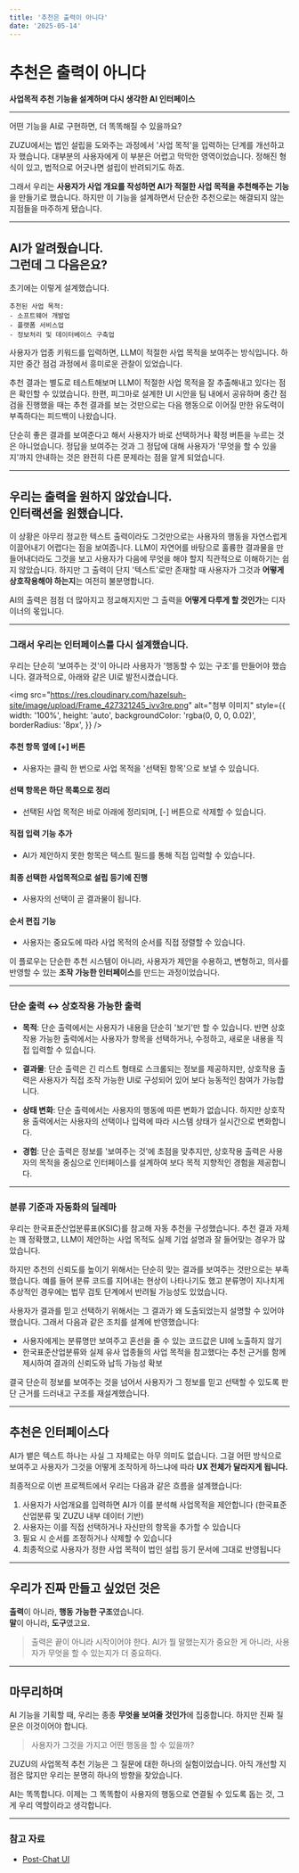 ```yaml
---
title: '추천은 출력이 아니다'
date: '2025-05-14'
---
```


# 추천은 출력이 아니다

**사업목적 추천 기능을 설계하며 다시 생각한 AI 인터페이스**

---

어떤 기능을 AI로 구현하면, 더 똑똑해질 수 있을까요?

ZUZU에서는 법인 설립을 도와주는 과정에서 '사업 목적'을 입력하는 단계를 개선하고자 했습니다. 대부분의 사용자에게 이 부분은 어렵고 막막한 영역이었습니다. 정해진 형식이 있고, 법적으로 어긋나면 설립이 반려되기도 하죠.

그래서 우리는 **사용자가 사업 개요를 작성하면 AI가 적절한 사업 목적을 추천해주는 기능**을 만들기로 했습니다.
하지만 이 기능을 설계하면서 단순한 추천으로는 해결되지 않는 지점들을 마주하게 됐습니다.

---

## AI가 알려줬습니다. <br/>그런데 그 다음은요?

초기에는 이렇게 설계했습니다.

```plaintext
추천된 사업 목적:
- 소프트웨어 개발업
- 플랫폼 서비스업
- 정보처리 및 데이터베이스 구축업
```

사용자가 업종 키워드를 입력하면, LLM이 적절한 사업 목적을 보여주는 방식입니다.
하지만 중간 점검 과정에서 흥미로운 관찰이 있었습니다.

추천 결과는 별도로 테스트해보며 LLM이 적절한 사업 목적을 잘 추출해내고 있다는 점은 확인할 수 있었습니다. 한편, 피그마로 설계한 UI 시안을 팀 내에서 공유하며 중간 점검을 진행했을 때는 추천 결과를 보는 것만으로는 다음 행동으로 이어질 만한 유도력이 부족하다는 피드백이 나왔습니다.

단순히 좋은 결과를 보여준다고 해서 사용자가 바로 선택하거나 확정 버튼을 누르는 것은 아니었습니다. 정답을 보여주는 것과 그 정답에 대해 사용자가 '무엇을 할 수 있을지'까지 안내하는 것은 완전히 다른 문제라는 점을 알게 되었습니다.

---

## 우리는 출력을 원하지 않았습니다. <br/>인터랙션을 원했습니다.

이 상황은 아무리 정교한 텍스트 출력이라도 그것만으로는 사용자의 행동을 자연스럽게 이끌어내기 어렵다는 점을 보여줍니다. LLM이 자연어를 바탕으로 훌륭한 결과물을 만들어내더라도 그것을 보고 사용자가 다음에 무엇을 해야 할지 직관적으로 이해하기는 쉽지 않았습니다.
하지만 그 출력이 단지 '텍스트'로만 존재할 때 사용자가 그것과 **어떻게 상호작용해야 하는지**는 여전히 불분명합니다.

AI의 출력은 점점 더 많아지고 정교해지지만 그 출력을 **어떻게 다루게 할 것인가**는 디자이너의 몫입니다.

---

### 그래서 우리는 인터페이스를 다시 설계했습니다.

우리는 단순히 '보여주는 것'이 아니라 사용자가 '행동할 수 있는 구조'를 만들어야 했습니다.
결과적으로, 아래와 같은 UI로 발전시켰습니다.

<img
  src="https://res.cloudinary.com/hazelsuh-site/image/upload/Frame_427321245_ivv3re.png"
  alt="첨부 이미지"
  style={{
    width: '100%',
    height: 'auto',
    backgroundColor: 'rgba(0, 0, 0, 0.02)',
    borderRadius: '8px',
  }}
/>

#### 추천 항목 옆에 [+] 버튼

- 사용자는 클릭 한 번으로 사업 목적을 '선택된 항목'으로 보낼 수 있습니다.

#### 선택 항목은 하단 목록으로 정리

- 선택된 사업 목적은 바로 아래에 정리되며, [-] 버튼으로 삭제할 수 있습니다.

#### 직접 입력 기능 추가

- AI가 제안하지 못한 항목은 텍스트 필드를 통해 직접 입력할 수 있습니다.

#### 최종 선택한 사업목적으로 설립 등기에 진행

- 사용자의 선택이 곧 결과물이 됩니다.

#### 순서 편집 기능

- 사용자는 중요도에 따라 사업 목적의 순서를 직접 정렬할 수 있습니다.

이 플로우는 단순한 추천 시스템이 아니라, 사용자가 제안을 수용하고, 변형하고, 의사를 반영할 수 있는 **조작 가능한 인터페이스**를 만드는 과정이었습니다.

---

### 단순 출력 ↔ 상호작용 가능한 출력

- **목적**: 단순 출력에서는 사용자가 내용을 단순히 '보기'만 할 수 있습니다. 반면 상호작용 가능한 출력에서는 사용자가 항목을 선택하거나, 수정하고, 새로운 내용을 직접 입력할 수 있습니다.

- **결과물**: 단순 출력은 긴 리스트 형태로 스크롤되는 정보를 제공하지만, 상호작용 출력은 사용자가 직접 조작 가능한 UI로 구성되어 있어 보다 능동적인 참여가 가능합니다.

- **상태 변화**: 단순 출력에서는 사용자의 행동에 따른 변화가 없습니다. 하지만 상호작용 출력에서는 사용자의 선택이나 입력에 따라 시스템 상태가 실시간으로 변화합니다.

- **경험**: 단순 출력은 정보를 '보여주는 것'에 초점을 맞추지만, 상호작용 출력은 사용자의 목적을 중심으로 인터페이스를 설계하여 보다 목적 지향적인 경험을 제공합니다.

---

### 분류 기준과 자동화의 딜레마

우리는 한국표준산업분류표(KSIC)를 참고해 자동 추천을 구성했습니다. 추천 결과 자체는 꽤 정확했고, LLM이 제안하는 사업 목적도 실제 기업 설명과 잘 들어맞는 경우가 많았습니다.

하지만 추천의 신뢰도를 높이기 위해서는 단순히 맞는 결과를 보여주는 것만으로는 부족했습니다. 예를 들어 분류 코드를 지어내는 현상이 나타나기도 했고 분류명이 지나치게 추상적인 경우에는 법무 검토 단계에서 반려될 가능성도 있었습니다.

사용자가 결과를 믿고 선택하기 위해서는 그 결과가 왜 도출되었는지 설명할 수 있어야 했습니다. 그래서 다음과 같은 조치를 설계에 반영했습니다:

- 사용자에게는 분류명만 보여주고 혼선을 줄 수 있는 코드값은 UI에 노출하지 않기
- 한국표준산업분류와 실제 유사 업종들의 사업 목적을 참고했다는 추천 근거를 함께 제시하여 결과의 신뢰도와 납득 가능성 확보

결국 단순히 정보를 보여주는 것을 넘어서 사용자가 그 정보를 믿고 선택할 수 있도록 판단 근거를 드러내고 구조를 재설계했습니다.

---

## 추천은 인터페이스다

AI가 뱉은 텍스트 하나는 사실 그 자체로는 아무 의미도 없습니다.
그걸 어떤 방식으로 보여주고 사용자가 그것을 어떻게 조작하게 하느냐에 따라 **UX 전체가 달라지게 됩니다.**

최종적으로 이번 프로젝트에서 우리는 다음과 같은 흐름을 설계했습니다:

1. 사용자가 사업개요를 입력하면 AI가 이를 분석해 사업목적을 제안합니다 (한국표준산업분류 및 ZUZU 내부 데이터 기반)
2. 사용자는 이를 직접 선택하거나 자신만의 항목을 추가할 수 있습니다
3. 필요 시 순서를 조정하거나 삭제할 수 있습니다
4. 최종적으로 사용자가 정한 사업 목적이 법인 설립 등기 문서에 그대로 반영됩니다

---

## 우리가 진짜 만들고 싶었던 것은

**출력**이 아니라, **행동 가능한 구조**였습니다.<br/>
**말**이 아니라, **도구**였고요.

> 출력은 끝이 아니라 시작이어야 한다.
> AI가 뭘 말했는지가 중요한 게 아니라,
> 사용자가 무엇을 할 수 있는지가 더 중요하다.

---

## 마무리하며

AI 기능을 기획할 때, 우리는 종종 **무엇을 보여줄 것인가**에 집중합니다.
하지만 진짜 질문은 이것이어야 합니다.

> 사용자가 그것을 가지고 어떤 행동을 할 수 있을까?

ZUZU의 사업목적 추천 기능은 그 질문에 대한 하나의 실험이었습니다.
아직 개선할 지점은 많지만 우리는 분명히 하나의 방향을 찾았습니다.

AI는 똑똑합니다.
이제는 그 똑똑함이 사용자의 행동으로 연결될 수 있도록 돕는 것, 그게 우리 역할이라고 생각합니다.

---

### 참고 자료

- [Post-Chat UI](https://allenpike.com/2025/post-chat-llm-ui)
